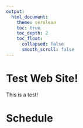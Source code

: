 ```yaml
---
output: 
  html_document:
    theme: cerulean
    toc: true
    toc_depth: 2
    toc_float:
      collapsed: false
      smooth_scroll: false
---
```


# Test Web Site!

This is a test!

# Schedule